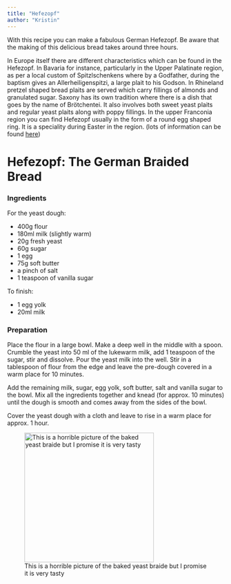 ```yaml
---
title: "Hefezopf"
author: "Kristin"
---
```


With this recipe you can make a fabulous German Hefezopf. Be aware that the making of this delicious bread takes around three hours.

::: {.callout-note appearance="simple"}
In Europe itself there are different characteristics which can be found in the Hefezopf. In Bavaria for instance, particularly in the Upper Palatinate region, as per a local custom of Spitzlschenkens where by a Godfather, during the baptism gives an Allerheiligenspitzi, a large plait to his Godson. In Rhineland pretzel shaped bread plaits are served which carry fillings of almonds and granulated sugar. Saxony has its own tradition where there is a dish that goes by the name of Brötchentei. It also involves both sweet yeast plaits and regular yeast plaits along with poppy fillings. In the upper Franconia region you can find Hefezopf usually in the form of a round egg shaped ring. It is a speciality during Easter in the region. (lots of information can be found [here](https://ilikegermany.com/german-food/hefezopf/))
:::

# Hefezopf: The German Braided Bread

### Ingredients

For the yeast dough:

-   400g flour
-   180ml milk (slightly warm)
-   20g fresh yeast
-   60g sugar
-   1 egg
-   75g soft butter
-   a pinch of salt
-   1 teaspoon of vanilla sugar

To finish:

-   1 egg yolk
-   20ml milk

### Preparation

Place the flour in a large bowl. Make a deep well in the middle with a spoon. Crumble the yeast into 50 ml of the lukewarm milk, add 1 teaspoon of the sugar, stir and dissolve. Pour the yeast milk into the well. Stir in a tablespoon of flour from the edge and leave the pre-dough covered in a warm place for 10 minutes.

Add the remaining milk, sugar, egg yolk, soft butter, salt and vanilla sugar to the bowl. Mix all the ingredients together and knead (for approx. 10 minutes) until the dough is smooth and comes away from the sides of the bowl.

Cover the yeast dough with a cloth and leave to rise in a warm place for approx. 1 hour.








![This is a horrible picture of the baked yeast braide but I promise it is very tasty](images/Hefezopf.jpeg){width="300"}
